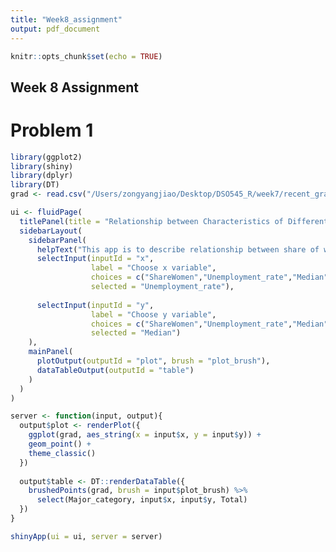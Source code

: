 ```yaml
---
title: "Week8_assignment"
output: pdf_document
---
```


```r
knitr::opts_chunk$set(echo = TRUE)
```

## Week 8 Assignment
# Problem 1
```r
library(ggplot2)
library(shiny)
library(dplyr)
library(DT)
grad <- read.csv("/Users/zongyangjiao/Desktop/DSO545_R/week7/recent_grads.csv")
```

```r
ui <- fluidPage(
  titlePanel(title = "Relationship between Characteristics of Different Categories of Majors"),
  sidebarLayout(
    sidebarPanel(
      helpText("This app is to describe relationship between share of women, unemployment rate, median income and total enrollment and help identify potential outliers."),
      selectInput(inputId = "x",
                  label = "Choose x variable",
                  choices = c("ShareWomen","Unemployment_rate","Median","Total"),
                  selected = "Unemployment_rate"),
      
      selectInput(inputId = "y",
                  label = "Choose y variable",
                  choices = c("ShareWomen","Unemployment_rate","Median","Total"),
                  selected = "Median")
    ),
    mainPanel(
      plotOutput(outputId = "plot", brush = "plot_brush"),
      dataTableOutput(outputId = "table")
    )
  )
)

server <- function(input, output){
  output$plot <- renderPlot({
    ggplot(grad, aes_string(x = input$x, y = input$y)) +
    geom_point() +
    theme_classic()
  })
  
  output$table <- DT::renderDataTable({
    brushedPoints(grad, brush = input$plot_brush) %>%
      select(Major_category, input$x, input$y, Total)
  })
}

shinyApp(ui = ui, server = server)
```


